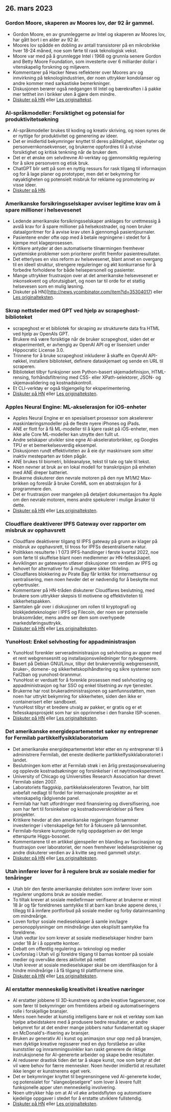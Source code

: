 

<CallToAction />

<Steps>

## 26. mars 2023

### Gordon Moore, skaperen av Moores lov, dør 92 år gammel.

- Gordon Moore, en av grunnleggerne av Intel og skaperen av Moores lov, har gått bort i en alder av 92 år.
- Moores lov spådde en dobling av antall transistorer på en mikrobrikke hver 18-24 måned, noe som førte til rask teknologisk vekst.
- Moore var med på å grunnlegge Intel i 1968 og grunnla senere Gordon and Betty Moore Foundation, som investerte over 6 milliarder dollar i vitenskapelig forskning og miljøvern.
- Kommentarer på Hacker News reflekterer over Moores arv og innvirkning på teknologiindustrien, der noen uttrykker kondolanser og andre kommer med sarkastiske bemerkninger.
- Diskusjonen berører også nedgangen til Intel og bærekraften i å pakke mer tetthet inn i brikker uten å gjøre dem mindre.
- [Diskuter på HN](http://news.ycombinator.com/item?id=35297420) eller [Les originaltekst](https://www.moore.org/article-detail?newsUrlName=in-memoriam-gordon-moore-1929-2023).

### AI-språkmodeller: Forsiktighet og potensial for produktivitetsøkning

- AI-språkmodeller brukes til koding og kreativ skriving, og noen synes de er nyttige for produktivitet og generering av ideer.
- Det er imidlertid bekymringer knyttet til deres pålitelighet, skjevheter og personvernkonsekvenser, og brukerne oppfordres til å utvise forsiktighet og kritisk tenkning når de bruker dem.
- Det er et ønske om selvdrevne AI-verktøy og gjennomsiktig regulering for å sikre personvern og etisk bruk.
- ChatGPT blir sett på som en nyttig ressurs for rask tilgang til informasjon og for å lage planer og prototyper, men det er bekymring for nøyaktigheten og potensielt misbruk for reklame og promotering av visse ideer.
- [Diskuter på HN](http://news.ycombinator.com/item?id=35299071).

### Amerikanske forsikringsselskaper avviser legitime krav om å spare millioner i helsevesenet

- Ledende amerikanske forsikringsselskaper anklages for urettmessig å avslå krav for å spare millioner på helsekostnader, og noen bruker dataalgoritmer for å avvise krav uten å gjennomgå pasientjournaler.
- Pasientene ender ofte opp med å betale regningene i stedet for å kjempe mot klageprosessen.
- Kritikere antyder at den automatiserte tilnærmingen fremhever systemiske problemer som prioriterer profitt fremfor pasientresultater.
- Det etterlyses en viss reform av helsevesenet, blant annet en overgang til en ideell struktur, strengere reguleringer og økt konkurranse for å forbedre forholdene for både helsepersonell og pasienter.
- Mange uttrykker frustrasjon over at det amerikanske helsevesenet er inkonsekvent og uforutsigbart, og noen tar til orde for et statlig helsevesen som en mulig løsning.
- Diskuter på HN](http://news.ycombinator.com/item?id=35304017) eller [Les originalteksten](https://www.propublica.org/article/cigna-pxdx-medical-health-insurance-rejection-claims).

### Skrap nettsteder med GPT ved hjelp av scrapeghost-biblioteket

- scrapeghost er et bibliotek for skraping av strukturerte data fra HTML ved hjelp av OpenAIs GPT.
- Brukere må være forsiktige når de bruker scrapeghost, siden det er eksperimentelt, er avhengig av OpenAI API og er lisensiert under Hippocratic License 3.0.
- Trinnene for å bruke scrapeghost inkluderer å skaffe en OpenAI API-nøkkel, installere biblioteket, definere dataskjemaet og sende en URL til scraperen.
- Biblioteket tilbyr funksjoner som Python-basert skjemadefinisjon, HTML-rensing, forhåndsfiltrering med CSS- eller XPath-selektorer, JSON- og skjemavalidering og kostnadskontroll.
- Et CLI-verktøy er også tilgjengelig for eksperimentering.
- [Diskuter på HN](http://news.ycombinator.com/item?id=35305655) eller [Les originalteksten](https://jamesturk.github.io/scrapeghost/).

### Apples Neural Engine: ML-akselerasjon for iOS-enheter

- Apples Neural Engine er en spesialisert prosessor som akselererer maskinlæringsmodeller på de fleste nyere iPhones og iPads.
- ANE er flott for å få ML-modeller til å kjøre raskt på iOS-enheter, men ikke alle Core ML-modeller kan utnytte den fullt ut.
- Andre selskaper utvikler sine egne AI-akseleratorbrikker, og Googles TPU er et bemerkelsesverdig eksempel.
- Diskusjonen rundt effektiviteten av å eie dyr maskinvare som sitter inaktiv mesteparten av tiden pågår.
- ANE brukes til biometri, bildeanalyse, tekst til tale og tale til tekst.
- Noen nevner at bruk av en lokal modell for transkripsjon på enheten med ANE dreper batteriet.
- Brukerne diskuterer den nevrale motoren på den nye M1/M2 Max-brikken og foreslår å bruke CoreML som en abstraksjon for å programmere den.
- Det er frustrasjon over mangelen på detaljert dokumentasjon fra Apple om den nevrale motoren, mens andre spekulerer i mulige årsaker til dette.
- [Diskuter på HN](http://news.ycombinator.com/item?id=35301447) eller [Les originalteksten](https://github.com/hollance/neural-engine).

### Cloudflare deaktiverer IPFS Gateway over rapporter om misbruk av opphavsrett

- Cloudflare deaktiverer tilgang til IPFS gateway på grunn av klager på misbruk av opphavsrett, til tross for IPFSs desentraliserte natur.
- Politikken resulterte i 1 073 IPFS-handlinger i første kvartal 2022, noe som førte til skuffelse blant noen medlemmer av HN-fellesskapet.
- Avviklingen av gatewayen utløser diskusjoner om verdien av IPFS og behovet for alternativer for å muliggjøre sikker fildeling.
- Cloudflares blokkering av Pirate Bay får kritikk for internettsensur og sentralisering, men noen hevder det er nødvendig for å beskytte mot cybertrusler.
- Kommentarer på HN-tråden diskuterer Cloudflares beslutning, med brukere som uttrykker skepsis til motivene og effektiviteten til sikkerhetspakken.
- Samtalen går over i diskusjoner om rollen til kryptografi og blokkjedeteknologier i IPFS og Filecoin, der noen ser potensielle bruksområder, mens andre ser dem som overhypede markedsføringsuttrykk.
- [Diskuter på HN](http://news.ycombinator.com/item?id=35300200) eller [Les originalteksten](https://torrentfreak.com/cloudflare-disables-access-to-pirated-content-on-its-ipfs-gateway-230324/).

### YunoHost: Enkel selvhosting for appadministrasjon

- YunoHost forenkler serveradministrasjon og selvhosting av apper med et rent webgrensesnitt og installasjonsveiledninger for nybegynnere.
- Basert på Debian GNU/Linux, tilbyr det brukervennlig webgrensesnitt, bruker-, domene- og sikkerhetskopihåndtering og sikre systemer som Fail2ban og yunohost-brannmur.
- YunoHost er verdsatt for å forenkle prosessen med selvhosting og appadministrasjon og har SSO og enkel tilsetning av nye tjenester.
- Brukerne har rost brukeradministrasjonen og samfunnsstøtten, men noen har uttrykt bekymring for sikkerheten, siden den ikke er containerisert eller sandboxet.
- YunoHost tilbyr et bredere utvalg av pakker, er gratis og er et fellesskapsprosjekt som har sin opprinnelse i den franske ISP-scenen.
- [Diskuter på HN](http://news.ycombinator.com/item?id=35300482) eller [Les originalteksten](https://yunohost.org).

### Det amerikanske energidepartementet søker ny entreprenør for Fermilab partikkelfysikklaboratorium

- Det amerikanske energidepartementet leter etter en ny entreprenør til å administrere Fermilab, det eneste dedikerte partikkelfysikklaboratoriet i landet.
- Beslutningen kom etter at Fermilab strøk i en årlig prestasjonsevaluering og opplevde kostnadsøkninger og forsinkelser i et nøytrinoeksperiment.
- University of Chicago og Universities Research Association har drevet Fermilab siden 2007.
- Laboratoriets flaggskip, partikkelakseleratoren Tevatron, har blitt anbefalt nedlagt til fordel for internasjonale prosjekter av et vitenskapelig rådgivende panel.
- Fermilab har hatt utfordringer med finansiering og diversifisering, noe som har ført til forsinkelser og kostnadsoverskridelser på flere prosjekter.
- Kritikere hevder at den amerikanske regjeringen forsømmer investeringer i vitenskapelige felt for å fokusere på lønnsomhet.
- Fermilab-forskere kunngjorde nylig oppdagelsen av det lenge etterspurte Higgs-bosonet.
- Kommentarene til en artikkel gjenspeiler en blanding av fascinasjon og frustrasjon over laboratoriet, der noen fremhever ledelsesproblemer og andre diskuterer verdien av å kvitte seg med gammelt utstyr.
- [Diskuter på HN](http://news.ycombinator.com/item?id=35303391) eller [Les originalteksten](https://www.science.org/content/article/major-shake-coming-fermilab-troubled-u-s-particle-physics-center).

### Utah innfører lover for å regulere bruk av sosiale medier for tenåringer

- Utah blir den første amerikanske delstaten som innfører lover som regulerer ungdoms bruk av sosiale medier.
- To tiltak krever at sosiale mediefirmaer verifiserer at brukerne er minst 18 år og får foreldrenes samtykke til at barn kan bruke appene deres, i tillegg til å innføre portforbud på sosiale medier og forby datainnsamling om mindreårige.
- Loven forbyr sosiale medieselskaper å samle inn/lagre personopplysninger om mindreårige uten eksplisitt samtykke fra foreldrene.
- Utah vedtar lov som krever at sosiale medieselskaper hindrer barn under 18 år i å opprette kontoer.
- Debatt om offentlig regulering av teknologi og medier
- Lovforslag i Utah vil gi foreldre tilgang til barnas kontoer på sosiale medier og overvåke deres aktivitet på nettet
- Utah krever at sosiale medieselskaper skal be om identifikasjon for å hindre mindreårige i å få tilgang til plattformene sine.
- [Diskuter på HN](http://news.ycombinator.com/item?id=35307647) eller [Les originalteksten](https://www.bbc.com/news/world-us-canada-65060733).

### AI erstatter menneskelig kreativitet i kreative næringer

- AI erstatter jobbene til 3D-kunstnere og andre kreative fagpersoner, noe som fører til bekymringer om fremtidens arbeid og automatiseringens rolle i forskjellige bransjer.
- Mens noen hevder at kunstig intelligens bare er nok et verktøy som kan hjelpe arbeidstakere med å produsere bedre resultater, er andre bekymret for at det endrer mange jobbers natur fundamentalt og skaper en McDonald's-ifisering av bransjer.
- Bruken av generativ AI i kunst og animasjon snur opp ned på bransjen, men dyktige kreative regissører med en dyp forståelse av ulike kunststiler og innrammingsvinkler kan raskt generere de riktige instruksjonene for AI-genererte arbeider og skape bedre resultater.
- AI reduserer drastisk tiden det tar å skape kunst, noe som betyr at det vil være behov for færre mennesker. Noen hevder imidlertid at resultatet ikke lenger er kunstnerens eget verk.
- Det er bekymringer knyttet til begrensningene ved AI-genererte koder, og potensialet for "slangeoljeselgere" som lover å levere fullt funksjonelle apper uten menneskelig involvering.
- Noen uttrykker håp om at AI vil øke arbeidsflyten og automatisere kjedelige oppgaver i stedet for å erstatte utviklere fullstendig.
- [Diskuter på HN](http://news.ycombinator.com/item?id=35308498) eller [Les originalteksten](https://reddit.com/r/blender/comments/121lhfq/i_lost_everything_that_made_me_love_my_job/).

</Steps>
